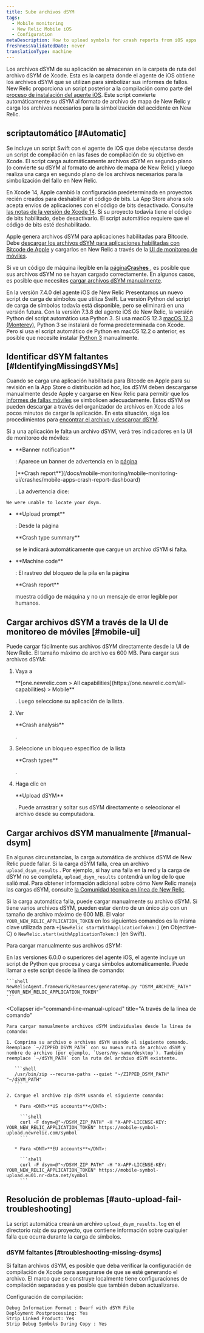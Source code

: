 ```yaml
---
title: Sube archivos dSYM
tags:
  - Mobile monitoring
  - New Relic Mobile iOS
  - Configuration
metaDescription: How to upload symbols for crash reports from iOS apps monitored with New Relic mobile monitoring.
freshnessValidatedDate: never
translationType: machine
---
```


Los archivos dSYM de su aplicación se almacenan en la carpeta de ruta del archivo dSYM de Xcode. Esta es la carpeta donde el agente de iOS obtiene los archivos dSYM que se utilizan para simbolizar sus informes de fallos. New Relic proporciona un script posterior a la compilación como parte del [proceso de instalación del agente iOS](/docs/mobile-monitoring/new-relic-mobile-ios/installation/spm-installation/#configure-using-swift-package-manager). Este script convierte automáticamente su dSYM al formato de archivo de mapa de New Relic y carga los archivos necesarios para la simbolización del accidente en New Relic.

## scriptautomático [#Automatic]

Se incluye un script Swift con el agente de iOS que debe ejecutarse desde un script de compilación en las fases de compilación de su objetivo en Xcode. El script carga automáticamente archivos dSYM en segundo plano (o convierte su dSYM al formato de archivo de mapa de New Relic) y luego realiza una carga en segundo plano de los archivos necesarios para la simbolización del fallo en New Relic.

En Xcode 14, Apple cambió la configuración predeterminada en proyectos recién creados para deshabilitar el código de bits. La App Store ahora solo acepta envíos de aplicaciones con el código de bits desactivado. Consulte [las notas de la versión de Xcode 14](https://developer.apple.com/documentation/xcode-release-notes/xcode-14-release-notes). Si su proyecto todavía tiene el código de bits habilitado, debe desactivarlo. El script automático requiere que el código de bits esté deshabilitado.

Apple genera archivos dSYM para aplicaciones habilitadas para Bitcode. Debe [descargar los archivos dSYM para aplicaciones habilitadas con Bitcode de Apple](/docs/mobile-monitoring/new-relic-mobile-ios/install-configure/retrieve-upload-dsyms-bitcode-enabled-apps) y cargarlos en New Relic a través de la [UI de monitoreo de móviles](#mobile-ui).

Si ve un código de máquina ilegible en la [página<DNT>**Crashes**</DNT> ](/docs/mobile-monitoring/mobile-monitoring-ui/crashes/mobile-apps-crashes-dashboard), es posible que sus archivos dSYM no se hayan cargado correctamente. En algunos casos, es posible que necesites [cargar archivos dSYM manualmente](#manual-dsym).

En la versión 7.4.0 del agente iOS de New Relic Presentamos un nuevo script de carga de símbolos que utiliza Swift. La versión Python del script de carga de símbolos todavía está disponible, pero se eliminará en una versión futura. Con la versión 7.3.8 del agente iOS de New Relic, la versión Python del script automático usa Python 3. Si usa macOS 12.3 [macOS 12.3 (Monterey)](https://developer.apple.com/documentation/macos-release-notes/macos-12_3-release-notes), Python 3 se instalará de forma predeterminada con Xcode. Pero si usa el script automático de Python en macOS 12.2 o anterior, es posible que necesite instalar [Python 3](https://www.python.org/downloads/mac-osx/) manualmente.

## Identificar dSYM faltantes [#IdentifyingMissingdSYMs]

Cuando se carga una aplicación habilitada para Bitcode en Apple para su revisión en la App Store o distribución ad hoc, los dSYM deben descargarse manualmente desde Apple y cargarse en New Relic para permitir que los [informes de fallas móviles](/docs/mobile-monitoring/new-relic-mobile/getting-started/ios-agent-crash-reporting) se simbolicen adecuadamente. Estos dSYM se pueden descargar a través del organizador de archivos en Xcode a los pocos minutos de cargar la aplicación. En esta situación, siga los procedimientos para [encontrar el archivo y descargar dSYM](#Archive).

Si a una aplicación le falta un archivo dSYM, verá tres indicadores en la UI de monitoreo de móviles:

* <DNT>
    **Banner notification**
  </DNT>

  : Aparece un banner de advertencia en la [página](/docs/mobile-monitoring/mobile-monitoring-ui/crashes/mobile-apps-crash-report-dashboard)

  <DNT>
    [**Crash report**](/docs/mobile-monitoring/mobile-monitoring-ui/crashes/mobile-apps-crash-report-dashboard)
  </DNT>

  [](/docs/mobile-monitoring/mobile-monitoring-ui/crashes/mobile-apps-crash-report-dashboard). La advertencia dice:

```
We were unable to locate your dsym.
```

* <DNT>
    **Upload prompt**
  </DNT>

  : Desde la página

  <DNT>
    **Crash type summary**
  </DNT>

  se le indicará automáticamente que cargue un archivo dSYM si falta.

* <DNT>
    **Machine code**
  </DNT>

  : El rastreo del bloqueo de la pila en la página

  <DNT>
    **Crash report**
  </DNT>

  muestra código de máquina y no un mensaje de error legible por humanos.

## Cargar archivos dSYM a través de la UI de monitoreo de móviles [#mobile-ui]

Puede cargar fácilmente sus archivos dSYM directamente desde la UI de New Relic. El tamaño máximo de archivo es 600 MB. Para cargar sus archivos dSYM:

1. Vaya a

   <DNT>
     **[one.newrelic.com > All capabilities](https://one.newrelic.com/all-capabilities) > Mobile**
   </DNT>

   . Luego seleccione su aplicación de la lista.

2. Ver

   <DNT>
     **Crash analysis**
   </DNT>

   .

3. Seleccione un bloqueo específico de la lista

   <DNT>
     **Crash types**
   </DNT>

   .

4. Haga clic en

   <DNT>
     **Upload dSYM**
   </DNT>

   . Puede arrastrar y soltar sus dSYM directamente o seleccionar el archivo desde su computadora.

## Cargar archivos dSYM manualmente [#manual-dsym]

En algunas circunstancias, la carga automática de archivos dSYM de New Relic puede fallar. Si la carga dSYM falla, crea un archivo `upload_dsym_results` . Por ejemplo, si hay una falla en la red y la carga de dSYM no se completa, `upload_dsym_results` contendrá un log de lo que salió mal. Para obtener información adicional sobre cómo New Relic maneja las cargas dSYM, consulte [la Comunidad técnica en línea de New Relic](https://discuss.newrelic.com/t/relic-solution-ios-dsym-upload-deep-dive/42513).

Si la carga automática falla, puede cargar manualmente su archivo dSYM. Si tiene varios archivos dSYM, pueden estar dentro de un único zip con un tamaño de archivo máximo de 600 MB. El valor `YOUR_NEW_RELIC_APPLICATION_TOKEN` en los siguientes comandos es la misma clave utilizada para `+[NewRelic startWithApplicationToken:]` (en Objective-C) o `NewRelic.start(withApplicationToken:)` (en Swift).

Para cargar manualmente sus archivos dSYM:

<CollapserGroup>
  <Collapser
    id="python-manual-upload"
    title="A través del script Python (versiones del agente 6.0.0 o superiores)"
  >
    En las versiones 6.0.0 o superiores del agente iOS, el agente incluye un script de Python que procesa y carga símbolos automáticamente. Puede llamar a este script desde la línea de comando:

    ```shell
    NewRelicAgent.framework/Resources/generateMap.py "DSYM_ARCHIVE_PATH" "YOUR_NEW_RELIC_APPLICATION_TOKEN"
    ```
  </Collapser>

  <Collapser
    id="command-line-manual-upload"
    title="A través de la línea de comando"
  >
    Para cargar manualmente archivos dSYM individuales desde la línea de comando:

    1. Comprima su archivo o archivos dSYM usando el siguiente comando. Reemplace `~/ZIPPED_DSYM_PATH` con su nueva ruta de archivo dSYM y nombre de archivo (por ejemplo, `Users/my-name/desktop`). También reemplace `~/dSYM_PATH` con la ruta del archivo dSYM existente.

       ```shell
       /usr/bin/zip --recurse-paths --quiet "~/ZIPPED_DSYM_PATH" "~/dSYM_PATH"
       ```

    2. Cargue el archivo zip dSYM usando el siguiente comando:

       * Para <DNT>**US accounts**</DNT>:

         ```shell
         curl -F dsym=@"~/DSYM_ZIP_PATH" -H "X-APP-LICENSE-KEY: YOUR_NEW_RELIC_APPLICATION_TOKEN" https://mobile-symbol-upload.newrelic.com/symbol
         ```

       * Para <DNT>**EU accounts**</DNT>:

         ```shell
         curl -F dsym=@"~/DSYM_ZIP_PATH" -H "X-APP-LICENSE-KEY: YOUR_NEW_RELIC_APPLICATION_TOKEN" https://mobile-symbol-upload.eu01.nr-data.net/symbol
         ```
  </Collapser>
</CollapserGroup>

## Resolución de problemas [#auto-upload-fail-troubleshooting]

La script automática creará un archivo `upload_dsym_results.log` en el directorio raíz de su proyecto, que contiene información sobre cualquier falla que ocurra durante la carga de símbolos.

### dSYM faltantes [#troubleshooting-missing-dsyms]

Si faltan archivos dSYM, es posible que deba verificar la configuración de compilación de Xcode para asegurarse de que se esté generando el archivo. El marco que se construye localmente tiene configuraciones de compilación separadas y es posible que también deban actualizarse.

Configuración de compilación:

```
Debug Information Format : Dwarf with dSYM File
Deployment Postprocessing: Yes
Strip Linked Product: Yes
Strip Debug Symbols During Copy : Yes
```
